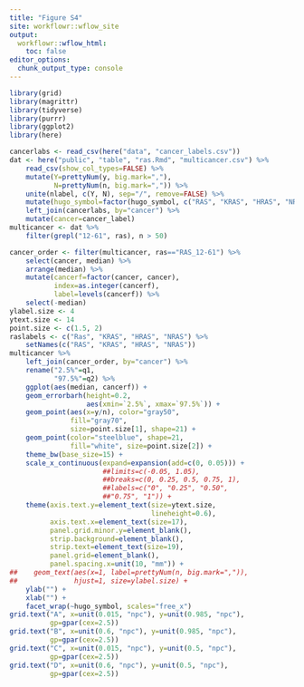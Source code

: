 ```yaml
---
title: "Figure S4"
site: workflowr::wflow_site
output:
  workflowr::wflow_html:
    toc: false
editor_options:
  chunk_output_type: console
---
```


```r
library(grid)
library(magrittr)
library(tidyverse)
library(purrr)
library(ggplot2)
library(here)
```

```r
cancerlabs <- read_csv(here("data", "cancer_labels.csv"))
dat <- here("public", "table", "ras.Rmd", "multicancer.csv") %>%
    read_csv(show_col_types=FALSE) %>%
    mutate(Y=prettyNum(y, big.mark=","),
           N=prettyNum(n, big.mark=",")) %>%
    unite(nlabel, c(Y, N), sep="/", remove=FALSE) %>%
    mutate(hugo_symbol=factor(hugo_symbol, c("RAS", "KRAS", "HRAS", "NRAS"))) %>%
    left_join(cancerlabs, by="cancer") %>%
    mutate(cancer=cancer_label)
multicancer <- dat %>%
    filter(grepl("12-61", ras), n > 50)
```

```r
cancer_order <- filter(multicancer, ras=="RAS_12-61") %>%
    select(cancer, median) %>%
    arrange(median) %>%
    mutate(cancerf=factor(cancer, cancer),
           index=as.integer(cancerf),
           label=levels(cancerf)) %>%
    select(-median)
ylabel.size <- 4
ytext.size <- 14
point.size <- c(1.5, 2)
raslabels <- c("Ras", "KRAS", "HRAS", "NRAS") %>%
    setNames(c("RAS", "KRAS", "HRAS", "NRAS"))
multicancer %>%
    left_join(cancer_order, by="cancer") %>%
    rename("2.5%"=q1,
           "97.5%"=q2) %>%
    ggplot(aes(median, cancerf)) +
    geom_errorbarh(height=0.2,
                   aes(xmin=`2.5%`, xmax=`97.5%`)) +
    geom_point(aes(x=y/n), color="gray50",
               fill="gray70",
               size=point.size[1], shape=21) +
    geom_point(color="steelblue", shape=21,
               fill="white", size=point.size[2]) +
    theme_bw(base_size=15) +
    scale_x_continuous(expand=expansion(add=c(0, 0.05))) +
                       ##limits=c(-0.05, 1.05),
                       ##breaks=c(0, 0.25, 0.5, 0.75, 1),
                       ##labels=c("0", "0.25", "0.50",
                       ##"0.75", "1")) +
    theme(axis.text.y=element_text(size=ytext.size,
                                   lineheight=0.6),
          axis.text.x=element_text(size=17),
          panel.grid.minor.y=element_blank(),
          strip.background=element_blank(),
          strip.text=element_text(size=19),
          panel.grid=element_blank(),
          panel.spacing.x=unit(10, "mm")) +
##    geom_text(aes(x=1, label=prettyNum(n, big.mark=",")),
##              hjust=1, size=ylabel.size) +
    ylab("") +
    xlab("") +
    facet_wrap(~hugo_symbol, scales="free_x")
grid.text("A", x=unit(0.015, "npc"), y=unit(0.985, "npc"),
          gp=gpar(cex=2.5))
grid.text("B", x=unit(0.6, "npc"), y=unit(0.985, "npc"),
          gp=gpar(cex=2.5))
grid.text("C", x=unit(0.015, "npc"), y=unit(0.5, "npc"),
          gp=gpar(cex=2.5))
grid.text("D", x=unit(0.6, "npc"), y=unit(0.5, "npc"),
          gp=gpar(cex=2.5))
```
